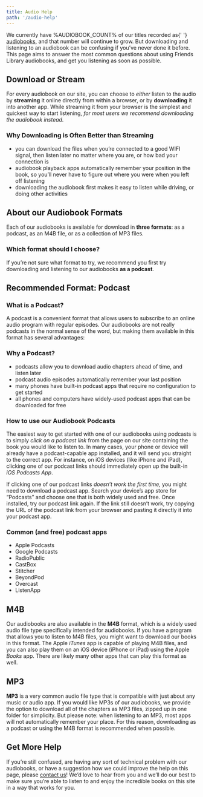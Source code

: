 ```yaml
---
title: Audio Help
path: '/audio-help'
---
```


<Lead>
  We currently have %AUDIOBOOK_COUNT% of our titles recorded as{' '}
  <a href="./audiobooks">audiobooks</a>, and that number will continue to grow. But
  downloading and listening to an audiobook can be confusing if you&rsquo;ve never done it
  before. This page aims to answer the most common questions about using Friends Library
  audiobooks, and get you listening as soon as possible.
</Lead>

## Download or Stream

For every audiobook on our site, you can choose to _either_ listen to the audio by
**streaming** it online directly from within a browser, or by **downloading** it into
another app. While streaming it from your browser is the simplest and quickest way to
start listening, _for most users we recommend downloading the audiobook instead._

### Why Downloading is Often Better than Streaming

- you can download the files when you’re connected to a good WIFI signal, then listen
  later no matter where you are, or how bad your connection is
- audiobook playback apps automatically remember your position in the book, so you’ll
  never have to figure out where you were when you left off listening
- downloading the audiobook first makes it easy to listen while driving, or doing other
  activities

## About our Audiobook Formats

Each of our audiobooks is available for download in **three formats**: as a podcast, as an
M4B file, or as a collection of MP3 files.

### Which format should I choose?

If you’re not sure what format to try, we recommend you first try downloading and
listening to our audiobooks **as a podcast**.

## Recommended Format: Podcast

### What is a Podcast?

A podcast is a convenient format that allows users to subscribe to an online audio program
with regular episodes. Our audiobooks are not really podcasts in the normal sense of the
word, but making them available in this format has several advantages:

### Why a Podcast?

- podcasts allow you to download audio chapters ahead of time, and listen later
- podcast audio episodes automatically remember your last position
- many phones have built-in podcast apps that require no configuration to get started
- all phones and computers have widely-used podcast apps that can be downloaded for free

### How to use our Audiobook Podcasts

The easiest way to get started with one of our audiobooks using podcasts is to simply
_click on a podcast link_ from the page on our site containing the book you would like to
listen to. In many cases, your phone or device will already have a podcast-capable app
installed, and it will send you straight to the correct app. For instance, on iOS devices
(like iPhone and iPad), clicking one of our podcast links should immediately open up the
built-in _iOS Podcasts App_.

If clicking one of our podcast links _doesn’t work the first time,_ you might need to
download a podcast app. Search your device&rsquo;s app store for &ldquo;Podcasts&rdquo;
and choose one that is both widely used and free. Once installed, try our podcast link
again. If the link still doesn’t work, try copying the URL of the podcast link from your
browser and pasting it directly it into your podcast app.

### Common (and free) podcast apps

- Apple Podcasts
- Google Podcasts
- RadioPublic
- CastBox
- Stitcher
- BeyondPod
- Overcast
- ListenApp

## M4B

Our audiobooks are also available in the **M4B** format, which is a widely used audio file
type specifically intended for audiobooks. If you have a program that allows you to listen
to M4B files, you might want to download our books in this format. The Apple _iTunes_ app
is capable of playing M4B files, and you can also play them on an iOS device (iPhone or
iPad) using the Apple _Books_ app. There are likely many other apps that can play this
format as well.

## MP3

**MP3** is a very common audio file type that is compatible with just about any music or
audio app. If you would like MP3s of our audiobooks, we provide the option to download all
of the chapters as MP3 files, zipped up in one folder for simplicity. But please note:
when listening to an MP3, most apps will not automatically remember your place. For this
reason, downloading as a podcast or using the M4B format is recommended when possible.

## Get More Help

If you’re still confused, are having any sort of technical problem with our audiobooks, or
have a suggestion how we could improve the help on this page, please
[contact us](./contact)! We’d love to hear from you and we’ll do our best to make sure
you’re able to listen to and enjoy the incredible books on this site in a way that works
for you.
